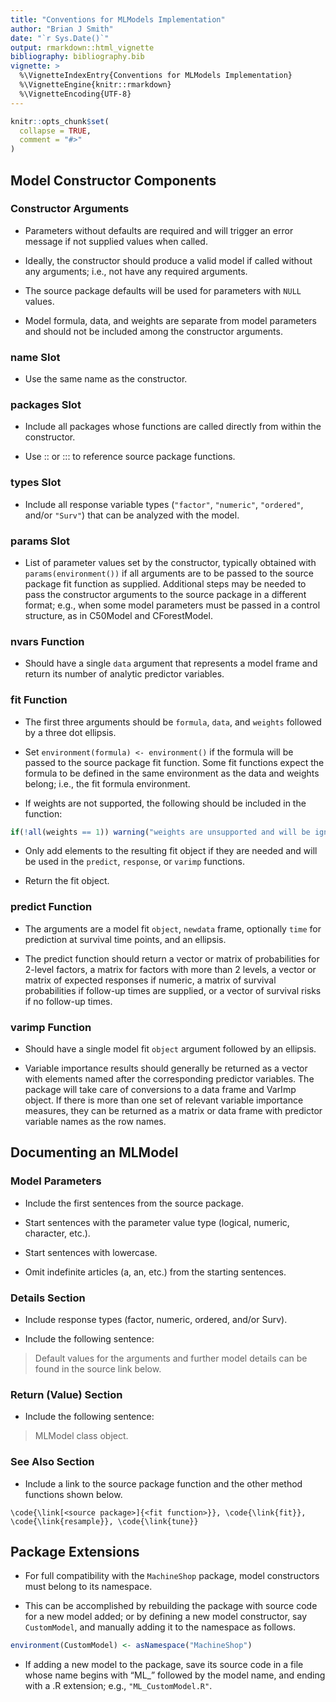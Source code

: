 ```yaml
---
title: "Conventions for MLModels Implementation"
author: "Brian J Smith"
date: "`r Sys.Date()`"
output: rmarkdown::html_vignette
bibliography: bibliography.bib
vignette: >
  %\VignetteIndexEntry{Conventions for MLModels Implementation}
  %\VignetteEngine{knitr::rmarkdown}
  %\VignetteEncoding{UTF-8}
---
```


```r
knitr::opts_chunk$set(
  collapse = TRUE,
  comment = "#>"
)
```


## Model Constructor Components


### Constructor Arguments

- Parameters without defaults are required and will trigger an error message if not supplied values when called.

- Ideally, the constructor should produce a valid model if called without any arguments; i.e., not have any required arguments.

- The source package defaults will be used for parameters with `NULL` values.

- Model formula, data, and weights are separate from model parameters and should not be included among the constructor arguments.


### name Slot

- Use the same name as the constructor.


### packages Slot

- Include all packages whose functions are called directly from within the constructor.

- Use :: or ::: to reference source package functions.


### types Slot

- Include all response variable types (`"factor"`, `"numeric"`, `"ordered"`, and/or `"Surv"`) that can be analyzed with the model.


### params Slot

- List of parameter values set by the constructor, typically obtained with `params(environment())` if all arguments are to be passed to the source package fit function as supplied.  Additional steps may be needed to pass the constructor arguments to the source package in a different format; e.g., when some model parameters must be passed in a control structure, as in C50Model and CForestModel.


### nvars Function

- Should have a single `data` argument that represents a model frame and return its number of analytic predictor variables.


### fit Function

- The first three arguments should be `formula`, `data`, and `weights` followed by a three dot ellipsis.

- Set `environment(formula) <- environment()` if the formula will be passed to the source package fit function.  Some fit functions expect the formula to be defined in the same environment as the data and weights belong; i.e., the fit formula environment.

- If weights are not supported, the following should be included in the function:

```r
if(!all(weights == 1)) warning("weights are unsupported and will be ignored")
```

- Only add elements to the resulting fit object if they are needed and will be used in the `predict`, `response`, or `varimp` functions.

- Return the fit object.


### predict Function

- The arguments are a model fit `object`, `newdata` frame, optionally `time` for prediction at survival time points, and an ellipsis.

- The predict function should return a vector or matrix of probabilities for 2-level factors, a matrix for factors with more than 2 levels, a vector or matrix of expected responses if numeric, a matrix of survival probabilities if follow-up times are supplied, or a vector of survival risks if no follow-up times.


### varimp Function

- Should have a single model fit `object` argument followed by an ellipsis.

- Variable importance results should generally be returned as a vector with elements named after the corresponding predictor variables.  The package will take care of conversions to a data frame and VarImp object.  If there is more than one set of relevant variable importance measures, they can be returned as a matrix or data frame with predictor variable names as the row names.


## Documenting an MLModel


### Model Parameters

- Include the first sentences from the source package.

- Start sentences with the parameter value type (logical, numeric, character, etc.).

- Start sentences with lowercase.

- Omit indefinite articles (a, an, etc.) from the starting sentences.


### Details Section

- Include response types (factor, numeric, ordered, and/or Surv).

- Include the following sentence:
  
> Default values for the \code{NULL} arguments and further model details can be
> found in the source link below.


### Return (Value) Section

- Include the following sentence:

> MLModel class object.


### See Also Section

- Include a link to the source package function and the other method functions shown below.

```
\code{\link[<source package>]{<fit function>}}, \code{\link{fit}},
\code{\link{resample}}, \code{\link{tune}}
```

## Package Extensions

- For full compatibility with the `MachineShop` package, model constructors must belong to its namespace.

- This can be accomplished by rebuilding the package with source code for a new model added; or by defining a new model constructor, say `CustomModel`, and manually adding it to the namespace as follows.

```r
environment(CustomModel) <- asNamespace("MachineShop")
```

- If adding a new model to the package, save its source code in a file whose name begins with "ML_" followed by the model name, and ending with a .R extension; e.g., `"ML_CustomModel.R"`.
